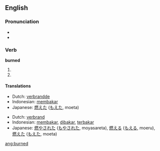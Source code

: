 ==English==

===Pronunciation===
*{{SAMPA|/"b3:nd/}}
*{{IPA|/'bʌ:(r)nd/}}

===Verb===
'''burned'''

# {{simple past of|[[burn]]|lang=English}}
# {{past participle of|[[burn]]|lang=English}}

====Translations====
{{trans-top|simple past of to burn}}
*Dutch: [[verbrandde]]
*Indonesian: [[bakar|membakar]]
*Japanese: [[燃えた]] ([[もえた]], moeta)
{{trans-mid}}
{{trans-bottom}}

{{trans-top|past participle of to burn}}
*Dutch: [[verbrand]]
*Indonesian: [[bakar|membakar]], [[bakar|dibakar]], [[bakar|terbakar]]
*Japanese: [[燃やされた]] ([[もやされた]], moyasareta),  [[燃える]] ([[もえる]], moeru),  [[燃えた]] ([[もえた]], moeta)
{{trans-mid}}
{{trans-bottom}}

[[ang:burned]]